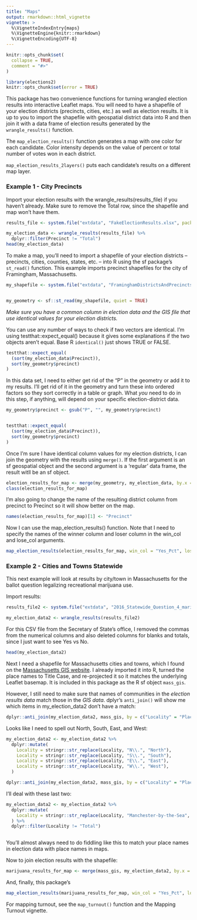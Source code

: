 ```yaml
---
title: "Maps"
output: rmarkdown::html_vignette
vignette: >
  %\VignetteIndexEntry{maps}
  %\VignetteEngine{knitr::rmarkdown}
  %\VignetteEncoding{UTF-8}
---
```


```r
knitr::opts_chunk$set(
  collapse = TRUE,
  comment = "#>"
)
```

```r
library(elections2)
knitr::opts_chunk$set(error = TRUE)
```

This package has two convenience functions for turning wrangled election results into interactive Leaflet maps. You will need to have a shapefile of your election districts (precincts, cities, etc.) as well as election results. It is up to you to import the shapefile with geospatial district data into R and then join it with a data frame of election results generated by the `wrangle_results()` function. 

The `map_election_results()` function generates a map with one color for each candidate. Color intensity depends on the value of percent or total number of votes won in each district.

`map_election_results_2layers()` puts each candidate's results on a different map layer.


### Example 1 - City Precincts

Import your election results with the wrangle_results(results_file) if you haven't already. Make sure to remove the Total row, since the shapefile and map won't have them.
```r

results_file <- system.file("extdata", "FakeElectionResults.xlsx", package = "elections2")

my_election_data <- wrangle_results(results_file) %>%
  dplyr::filter(Precinct != "Total")
head(my_election_data)

```

To make a map, you'll need to import a shapefile of your election districts -- precincts, cities, counties, states, etc. -- into R using the sf package's `st_read()` function. This example imports precinct shapefiles for the city of Framingham, Massachusetts.

```r
my_shapefile <- system.file("extdata", "FraminghamDistrictsAndPrecincts2018/framingham.shp", package = "elections2")


my_geometry <- sf::st_read(my_shapefile, quiet = TRUE)


```


_Make sure you have a common column in election data and the GIS file that use identical values for your election districts._


You can use any number of ways to check if two vectors are identical. I'm using testthat::expect_equal() because it gives some explanations if the two objects aren't equal. Base R `identical()` just shows TRUE or FALSE.


```r
testthat::expect_equal(
  (sort(my_election_data$Precinct)), 
  sort(my_geometry$precinct)
)

```

In this data set, I need to either get rid of the "P" in the geometry or add it to my results. I'll get rid of it in the geometry and turn these into ordered factors so they sort correctly in a table or graph. What _you_ need to do in this step, if anything, will depend on your specific election-district data.

```r

my_geometry$precinct <- gsub("P", "", my_geometry$precinct)


testthat::expect_equal(
  (sort(my_election_data$Precinct)), 
  sort(my_geometry$precinct)
)


```

Once I'm sure I have identical column values for my election districts, I can join the geometry with the results using `merge()`. If the first argument is an sf geospatial object and the second argument is a 'regular' data frame, the result witll be an sf object.

```r

election_results_for_map <- merge(my_geometry, my_election_data, by.x = "precinct", by.y = "Precinct") 
class(election_results_for_map)
```

I'm also going to change the name of the resulting district column from precinct to Precinct so it will show better on the map. 

```r
names(election_results_for_map)[1] <- "Precinct"
```


Now I can use the map_election_results() function. Note that I need to specify the names of the winner column and loser column in the win_col and lose_col arguments.

```r

map_election_results(election_results_for_map, win_col = "Yes_Pct", lose_col = "No_Pct", election_district_col = "Precinct", "Greens", "Purples")

```


### Example 2 - Cities and Towns Statewide

This next example will look at results by city/town in Massachusetts for the ballot question legalizing recreational marijuana use.

Import results:

```r
results_file2 <- system.file("extdata", "2016_Statewide_Question_4_marijuana.csv", package = "elections2")

my_election_data2 <- wrangle_results(results_file2)


```

For this CSV file from the Secretary of State's office, I removed the commas from the numerical columns and also deleted columns for blanks and totals, since I just want to see Yes vs No.

```r
head(my_election_data2)
```

Next I need a shapefile for Massachusetts cities and towns, which I found on the [Massachusetts GIS website](https://docs.digital.mass.gov/dataset/massgis-data-community-boundaries-towns-survey-points). I already imported it into R, turned the place names to Title Case, and re-projected it so it matches the underlying Leaflet basemap. It is included in this package as the R sf object `mass_gis`.

However, I still need to make sure that names of communities in the _election results data_ match those in the _GIS data_. dplyr's `anti_join()` will show me which items in my_election_data2 don't have a match:

```r

dplyr::anti_join(my_election_data2, mass_gis, by = c("Locality" = "Place"))

```

Looks like I need to spell out North, South, East, and West:

```r
my_election_data2 <- my_election_data2 %>%
  dplyr::mutate(
    Locality = stringr::str_replace(Locality, "N\\.", "North"),
    Locality = stringr::str_replace(Locality, "S\\.", "South"),
    Locality = stringr::str_replace(Locality, "E\\.", "East"),
    Locality = stringr::str_replace(Locality, "W\\.", "West"),
  )

dplyr::anti_join(my_election_data2, mass_gis, by = c("Locality" = "Place"))


```

I'll deal with these last two:

```r
my_election_data2 <- my_election_data2 %>%
  dplyr::mutate(
    Locality = stringr::str_replace(Locality, "Manchester-by-the-Sea", "Manchester")
  ) %>%
  dplyr::filter(Locality != "Total")



```

You'll almost always need to do fiddling like this to match your place names in election data with place names in maps.

Now to join election results with the shapefile:

```r
marijuana_results_for_map <- merge(mass_gis, my_election_data2, by.x = "Place", by.y = "Locality") 
```

And, finally, this package's 


```r
map_election_results(marijuana_results_for_map, win_col = "Yes_Pct", lose_col = "No_Pct", election_district_col = "Place", "Greens", "Purples")
```

For mapping turnout, see the `map_turnout()` function and the Mapping Turnout vignette.
